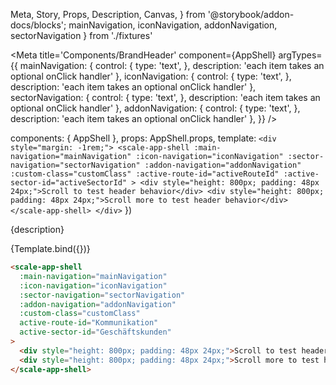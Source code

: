   Meta,
  Story,
  Props,
  Description,
  Canvas,
} from '@storybook/addon-docs/blocks';
  mainNavigation,
  iconNavigation,
  addonNavigation,
  sectorNavigation
} from './fixtures'

<Meta
  title='Components/BrandHeader'
  component={AppShell}
  argTypes={{
    mainNavigation: {
      control: {
        type: 'text',
      },
      description: 'each item takes an optional onClick handler'
    },
    iconNavigation: {
      control: {
        type: 'text',
      },
      description: 'each item takes an optional onClick handler'
    },
    sectorNavigation: {
      control: {
        type: 'text',
      },
      description: 'each item takes an optional onClick handler'
    },
    addonNavigation: {
      control: {
        type: 'text',
      },
      description: 'each item takes an optional onClick handler'
    },
  }}
/>

  components: { AppShell },
  props: AppShell.props,
  template: `
    <div style="margin: -1rem;">
      <scale-app-shell
        :main-navigation="mainNavigation"
        :icon-navigation="iconNavigation"
        :sector-navigation="sectorNavigation"
        :addon-navigation="addonNavigation"
        :custom-class="customClass"
        :active-route-id="activeRouteId"
        :active-sector-id="activeSectorId"
      >
        <div style="height: 800px; padding: 48px 24px;">Scroll to test header behavior</div>
        <div style="height: 800px; padding: 48px 24px;">Scroll more to test header behavior</div>
      </scale-app-shell>
    </div>
  `
})

<Description>{description}</Description>

<Canvas withSource="none">
  <Story
    name='Standard'
    inline={false}
    height={500}
    args={{
      mainNavigation: JSON.stringify(mainNavigation),
      iconNavigation: JSON.stringify(iconNavigation),
      addonNavigation: JSON.stringify(addonNavigation),
      sectorNavigation: JSON.stringify(sectorNavigation),
      activeRouteId: 'Kommunikation',
      activeSectorId: 'Geschäftskunden',
    }}
  >
    {Template.bind({})}
  </Story>
</Canvas>

<Props story='Standard' />


```html
<scale-app-shell
  :main-navigation="mainNavigation"
  :icon-navigation="iconNavigation"
  :sector-navigation="sectorNavigation"
  :addon-navigation="addonNavigation"
  :custom-class="customClass"
  active-route-id="Kommunikation"
  active-sector-id="Geschäftskunden"
>
  <div style="height: 800px; padding: 48px 24px;">Scroll to test header behavior</div>
  <div style="height: 800px; padding: 48px 24px;">Scroll more to test header behavior</div>
</scale-app-shell>
```
